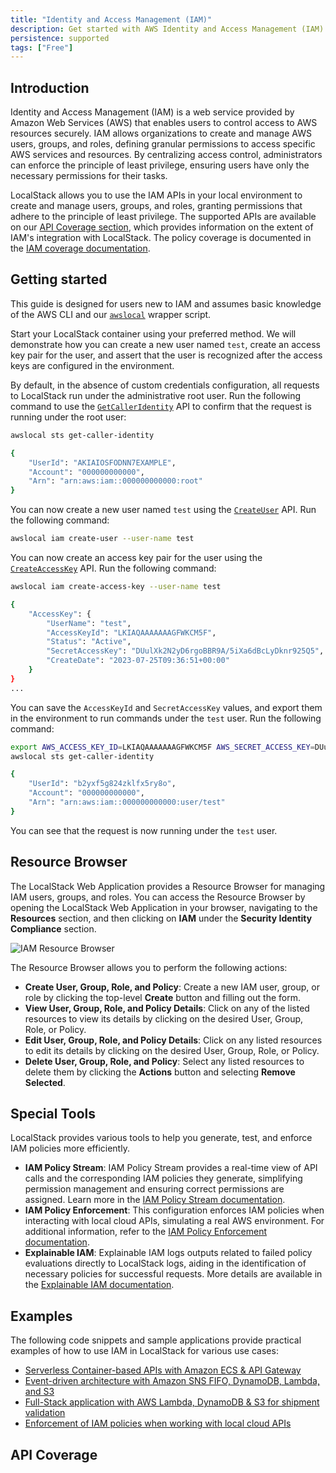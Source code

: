 ```yaml
---
title: "Identity and Access Management (IAM)"
description: Get started with AWS Identity and Access Management (IAM) on LocalStack
persistence: supported
tags: ["Free"]
---
```



## Introduction

Identity and Access Management (IAM) is a web service provided by Amazon Web Services (AWS) that enables users to control access to AWS resources securely.
IAM allows organizations to create and manage AWS users, groups, and roles, defining granular permissions to access specific AWS services and resources.
By centralizing access control, administrators can enforce the principle of least privilege, ensuring users have only the necessary permissions for their tasks.

LocalStack allows you to use the IAM APIs in your local environment to create and manage users, groups, and roles, granting permissions that adhere to the principle of least privilege.
The supported APIs are available on our [API Coverage section](#api-coverage), which provides information on the extent of IAM's integration with LocalStack.
The policy coverage is documented in the [IAM coverage documentation]().

## Getting started

This guide is designed for users new to IAM and assumes basic knowledge of the AWS CLI and our [`awslocal`](https://github.com/localstack/awscli-local) wrapper script.

Start your LocalStack container using your preferred method.
We will demonstrate how you can create a new user named `test`, create an access key pair for the user, and assert that the user is recognized after the access keys are configured in the environment.

By default, in the absence of custom credentials configuration, all requests to LocalStack run under the administrative root user.
Run the following command to use the [`GetCallerIdentity`](https://docs.aws.amazon.com/cli/latest/reference/sts/get-caller-identity.html) API to confirm that the request is running under the root user:

```bash
awslocal sts get-caller-identity
```

```bash title="Output"
{
    "UserId": "AKIAIOSFODNN7EXAMPLE",
    "Account": "000000000000",
    "Arn": "arn:aws:iam::000000000000:root"
}
```

You can now create a new user named `test` using the [`CreateUser`](https://docs.aws.amazon.com/cli/latest/reference/iam/create-user.html) API.
Run the following command:

```bash
awslocal iam create-user --user-name test
```

You can now create an access key pair for the user using the [`CreateAccessKey`](https://docs.aws.amazon.com/cli/latest/reference/iam/create-access-key.html) API.
Run the following command:

```bash
awslocal iam create-access-key --user-name test
```

```bash title="Output"
{
    "AccessKey": {
        "UserName": "test",
        "AccessKeyId": "LKIAQAAAAAAAGFWKCM5F",
        "Status": "Active",
        "SecretAccessKey": "DUulXk2N2yD6rgoBBR9A/5iXa6dBcLyDknr925Q5",
        "CreateDate": "2023-07-25T09:36:51+00:00"
    }
}
...
```

You can save the `AccessKeyId` and `SecretAccessKey` values, and export them in the environment to run commands under the `test` user.
Run the following command:

```bash
export AWS_ACCESS_KEY_ID=LKIAQAAAAAAAGFWKCM5F AWS_SECRET_ACCESS_KEY=DUulXk2N2yD6rgoBBR9A/5iXa6dBcLyDknr925Q5
awslocal sts get-caller-identity
```

```bash title="Output"
{
    "UserId": "b2yxf5g824zklfx5ry8o",
    "Account": "000000000000",
    "Arn": "arn:aws:iam::000000000000:user/test"
}
```

You can see that the request is now running under the `test` user.

## Resource Browser

The LocalStack Web Application provides a Resource Browser for managing IAM users, groups, and roles.
You can access the Resource Browser by opening the LocalStack Web Application in your browser, navigating to the **Resources** section, and then clicking on **IAM** under the **Security Identity Compliance** section.

![IAM Resource Browser](/images/aws/iam-resource-browser.png)

The Resource Browser allows you to perform the following actions:

- **Create User, Group, Role, and Policy**: Create a new IAM user, group, or role by clicking the top-level **Create** button and filling out the form.
- **View User, Group, Role, and Policy Details**: Click on any of the listed resources to view its details by clicking on the desired User, Group, Role, or Policy.
- **Edit User, Group, Role, and Policy Details**: Click on any listed resources to edit its details by clicking on the desired User, Group, Role, or Policy.
- **Delete User, Group, Role, and Policy**: Select any listed resources to delete them by clicking the **Actions** button and selecting **Remove Selected**.

## Special Tools

LocalStack provides various tools to help you generate, test, and enforce IAM policies more efficiently.

- **IAM Policy Stream**: IAM Policy Stream provides a real-time view of API calls and the corresponding IAM policies they generate, simplifying permission management and ensuring correct permissions are assigned.
  Learn more in the [IAM Policy Stream documentation](/aws/capabilities/security-testing/iam-policy-stream).
- **IAM Policy Enforcement**: This configuration enforces IAM policies when interacting with local cloud APIs, simulating a real AWS environment.
  For additional information, refer to the [IAM Policy Enforcement documentation](/aws/capabilities/security-testing/iam-policy-enforcement).
- **Explainable IAM**: Explainable IAM logs outputs related to failed policy evaluations directly to LocalStack logs, aiding in the identification of necessary policies for successful requests.
  More details are available in the [Explainable IAM documentation](/aws/capabilities/security-testing/explainable-iam).

## Examples

The following code snippets and sample applications provide practical examples of how to use IAM in LocalStack for various use cases:

- [Serverless Container-based APIs with Amazon ECS & API Gateway](https://github.com/localstack/serverless-api-ecs-apigateway-sample)
- [Event-driven architecture with Amazon SNS FIFO, DynamoDB, Lambda, and S3](https://github.com/localstack/event-driven-architecture-with-amazon-sns-fifo)
- [Full-Stack application with AWS Lambda, DynamoDB & S3 for shipment validation](https://github.com/localstack/shipment-list-demo)
- [Enforcement of IAM policies when working with local cloud APIs](https://github.com/localstack/localstack-pro-samples/tree/master/iam-policy-enforcement)

## API Coverage

<FeatureCoverage service="iam" client:load />
